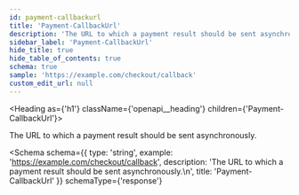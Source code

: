 ```yaml
---
id: payment-callbackurl
title: 'Payment-CallbackUrl'
description: 'The URL to which a payment result should be sent asynchronously.'
sidebar_label: 'Payment-CallbackUrl'
hide_title: true
hide_table_of_contents: true
schema: true
sample: 'https://example.com/checkout/callback'
custom_edit_url: null
---
```



<Heading as={'h1'} className={'openapi__heading'} children={'Payment-CallbackUrl'}></Heading>

The URL to which a payment result should be sent asynchronously.

<Schema
  schema={{
    type: 'string',
    example: 'https://example.com/checkout/callback',
    description: 'The URL to which a payment result should be sent asynchronously.\n',
    title: 'Payment-CallbackUrl'
  }}
  schemaType={'response'}
></Schema>
